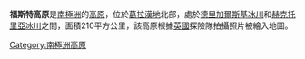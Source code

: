 '''福斯特高原'''是[[南極洲|南極洲]]的[[高原|高原]]，位於[[葛拉漢地|葛拉漢地]]北部，處於[[德里加爾斯基冰川|德里加爾斯基冰川]]和[[赫克托里亞冰川|赫克托里亞冰川]]之間，面積210平方公里，該高原根據[[英國|英國]]探險隊拍攝照片被繪入地圖。

{{coord|64|43|S|61|25|W|source:GNIS|display=title}}

{{DEFAULTSORT:Foster Plateau}}
[[Category:南極洲高原|Category:南極洲高原]]


{{DancoCoast-geo-stub}}
